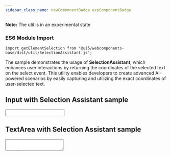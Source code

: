 ```yaml
---
sidebar_class_name: newComponentBadge expComponentBadge
---
```



**Note:** The util is in an experimental state

### ES6 Module Import

`import getElementSelection from "@ui5/webcomponents-base/dist/util/SelectionAssistant.js";`

The sample demonstrates the usage of <strong>SelectionAssistant</strong>, which enhances user interactions by
returning the
coordinates of the selected text on the select event. This utility enables developers to create advanced
AI-powered scenarios by easily capturing and utilizing the exact coordinates of user-selected text.

## Input with Selection Assistant sample
<Input />

## TextArea with Selection Assistant sample
<TextArea />

